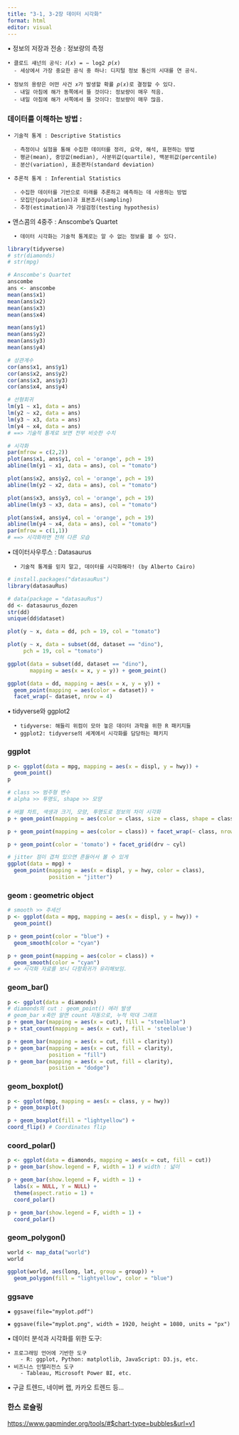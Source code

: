 ```yaml
---
title: "3-1, 3-2장 데이터 시각화"
format: html
editor: visual
---
```


▪ 정보의 저장과 전송 : 정보량의 측정

    • 클로드 섀넌의 공식: 𝐼(𝑥) = − log2 𝑝(𝑥)
      - 세상에서 가장 중요한 공식 중 하나: 디지털 정보 통신의 시대를 연 공식.

    • 정보의 용량은 어떤 사건 𝑥가 발생할 확률 𝑝(𝑥)로 결정할 수 있다.
      - 내일 아침에 해가 동쪽에서 뜰 것이다: 정보량이 매우 적음.
      - 내일 아침에 해가 서쪽에서 뜰 것이다: 정보량이 매우 많음.

### 데이터를 이해하는 방법 :

    • 기술적 통계 : Descriptive Statistics

      - 측정이나 실험을 통해 수집한 데이터를 정리, 요약, 해석, 표현하는 방법
      - 평균(mean), 중앙값(median), 사분위값(quartile), 백분위값(percentile)
      - 분산(variation), 표준편차(standard deviation)

    • 추론적 통계 : Inferential Statistics

      - 수집한 데이터를 기반으로 미래를 추론하고 예측하는 데 사용하는 방법
      - 모집단(population)과 표본조사(sampling)
      - 추정(estimation)과 가설검정(testing hypothesis)

▪ 앤스콤의 4중주 : Anscombe's Quartet

      • 데이터 시각화는 기술적 통계로는 알 수 없는 정보를 볼 수 있다.

```r
library(tidyverse)
# str(diamonds)
# str(mpg)

# Anscombe's Quartet
anscombe
ans <- anscombe
mean(ans$x1)
mean(ans$x2)
mean(ans$x3)
mean(ans$x4)

mean(ans$y1)
mean(ans$y2)
mean(ans$y3)
mean(ans$y4)

# 상관계수
cor(ans$x1, ans$y1)
cor(ans$x2, ans$y2)
cor(ans$x3, ans$y3)
cor(ans$x4, ans$y4)

# 선형회귀
lm(y1 ~ x1, data = ans)
lm(y2 ~ x2, data = ans)
lm(y3 ~ x3, data = ans)
lm(y4 ~ x4, data = ans)
# ==> 기술적 통계로 보면 전부 비슷한 수치

# 시각화
par(mfrow = c(2,2))
plot(ans$x1, ans$y1, col = 'orange', pch = 19)
abline(lm(y1 ~ x1, data = ans), col = "tomato")

plot(ans$x2, ans$y2, col = 'orange', pch = 19)
abline(lm(y2 ~ x2, data = ans), col = "tomato")

plot(ans$x3, ans$y3, col = 'orange', pch = 19)
abline(lm(y3 ~ x3, data = ans), col = "tomato")

plot(ans$x4, ans$y4, col = 'orange', pch = 19)
abline(lm(y4 ~ x4, data = ans), col = "tomato")
par(mfrow = c(1,1))
# ==> 시각화하면 전혀 다른 모습
```

▪ 데이터사우루스 : Datasaurus

      • 기술적 통계를 믿지 말고, 데이터를 시각화해라! (by Alberto Cairo)

```r
# install.packages("datasauRus")
library(datasauRus)

# data(package = "datasauRus")
dd <- datasaurus_dozen
str(dd)
unique(dd$dataset)

plot(y ~ x, data = dd, pch = 19, col = "tomato")

plot(y ~ x, data = subset(dd, dataset == "dino"), 
     pch = 19, col = "tomato")

ggplot(data = subset(dd, dataset == "dino"),
       mapping = aes(x = x, y = y)) + geom_point()

ggplot(data = dd, mapping = aes(x = x, y = y)) +
  geom_point(mapping = aes(color = dataset)) +
  facet_wrap(~ dataset, nrow = 4)
```

▪ tidyverse와 ggplot2

      • tidyverse: 해들리 위컴이 모아 놓은 데이터 과학을 위한 R 패키지들
      • ggplot2: tidyverse의 세계에서 시각화를 담당하는 패키지

### ggplot

```r
p <- ggplot(data = mpg, mapping = aes(x = displ, y = hwy)) + 
  geom_point()
p

# class >> 범주형 변수
# alpha >> 투명도, shape >> 모양

# 버블 차트, 색생과 크기, 모양, 투명도로 정보의 차이 시각화
p + geom_point(mapping = aes(color = class, size = class, shape = class, alpha = 0.3))

p + geom_point(mapping = aes(color = class)) + facet_wrap(~ class, nrow = 2)

p + geom_point(color = 'tomato') + facet_grid(drv ~ cyl)

# jitter 점이 겹쳐 있으면 흔들어서 볼 수 있게
ggplot(data = mpg) + 
  geom_point(mapping = aes(x = displ, y = hwy, color = class), 
             position = "jitter")
```

### geom : geometric object

```r
# smooth >> 추세선
p <- ggplot(data = mpg, mapping = aes(x = displ, y = hwy)) + 
  geom_point()

p + geom_point(color = "blue") +
  geom_smooth(color = "cyan")

p + geom_point(mapping = aes(color = class)) +
  geom_smooth(color = "cyan")
# => 시각화 자료를 보니 다항회귀가 유리해보임.
```

### geom_bar()

```r
p <- ggplot(data = diamonds)
# diamonds의 cut : geom_point() 에러 발생
# geom_bar x축만 알면 count 자동으로, 누적 막대 그래프
p + geom_bar(mapping = aes(x = cut), fill = "steelblue")
p + stat_count(mapping = aes(x = cut), fill = 'steelblue')

p + geom_bar(mapping = aes(x = cut, fill = clarity))
p + geom_bar(mapping = aes(x = cut, fill = clarity),
             position = "fill")
p + geom_bar(mapping = aes(x = cut, fill = clarity),
             position = "dodge")
```

### geom_boxplot()

```r
p <- ggplot(mpg, mapping = aes(x = class, y = hwy))
p + geom_boxplot()

p + geom_boxplot(fill = "lightyellow") +
coord_flip() # Coordinates flip
```

### coord_polar()

```r
p <- ggplot(data = diamonds, mapping = aes(x = cut, fill = cut))
p + geom_bar(show.legend = F, width = 1) # width : 넓이

p + geom_bar(show.legend = F, width = 1) +
  labs(x = NULL, Y = NULL) +
  theme(aspect.ratio = 1) +
  coord_polar()

p + geom_bar(show.legend = F, width = 1) +
  coord_polar()
```

### geom_polygon()

```r
world <- map_data("world")
world

ggplot(world, aes(long, lat, group = group)) +
  geom_polygon(fill = "lightyellow", color = "blue")
```

### ggsave

    ▪ ggsave(file="myplot.pdf")

    ▪ ggsave(file="myplot.png", width = 1920, height = 1080, units = "px")

▪ 데이터 분석과 시각화를 위한 도구:

    • 프로그래밍 언어에 기반한 도구
        - R: ggplot, Python: matplotlib, JavaScript: D3.js, etc.
    • 비즈니스 인텔리전스 도구
        - Tableau, Microsoft Power BI, etc.

▪ 구글 트렌드, 네이버 랩, 카카오 트렌드 등...

### 한스 로슬링

<https://www.gapminder.org/tools/#$chart-type=bubbles&url=v1>
